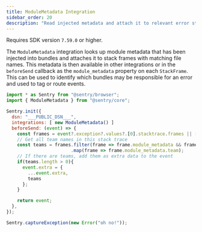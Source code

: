 ```yaml
---
title: ModuleMetadata Integration
sidebar_order: 20
description: "Read injected metadata and attach it to relevant error stack frames."
---
```


Requires SDK version `7.59.0` or higher.

The `ModuleMetadata` integration looks up module metadata that has been <PlatformLink
to="/configuration/micro-frontend-support/metadata-injection/">injected
into bundles</PlatformLink> and attaches it to stack frames with matching file names. This
metadata is then available in other integrations or in the `beforeSend` callback
as the `module_metadata` property on each `StackFrame`. This can be used to
identify which bundles may be responsible for an error and used to tag or route
events.

```javascript
import * as Sentry from "@sentry/browser";
import { ModuleMetadata } from "@sentry/core";

Sentry.init({
  dsn: "___PUBLIC_DSN___",
  integrations: [ new ModuleMetadata() ]
  beforeSend: (event) => {
    const frames = event?.exception?.values?.[0].stacktrace.frames || [];
    // Get all team names in this stack trace
    const teams = frames.filter(frame => frame.module_metadata && frame.module_metadata.team)
                        .map(frame => frame.module_metadata.team);
    // If there are teams, add them as extra data to the event
    if(teams.length > 0){
      event.extra = {
        ...event.extra,
        teams
      };
    }

    return event;
  },
});

Sentry.captureException(new Error("oh no!"));
```
